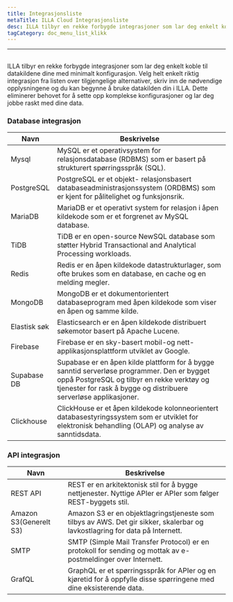 ```yaml
---
title: Integrasjonsliste
metaTitle: ILLA Cloud Integrasjonsliste
desc: ILLA tilbyr en rekke forbygde integrasjoner som lar deg enkelt koble til datakildene dine med minimal konfigurasjon
tagCategory: doc_menu_list_klikk
---
```


* * *

## <Heading hidden>Integrasjonsliste</Heading>

ILLA tilbyr en rekke forbygde integrasjoner som lar deg enkelt koble til datakildene dine med minimalt konfigurasjon. Velg helt enkelt riktig integrasjon fra listen over tilgjengelige alternativer, skriv inn de nødvendige opplysningene og du kan begynne å bruke datakilden din i ILLA. Dette eliminerer behovet for å sette opp komplekse konfigurasjoner og lar deg jobbe raskt med dine data.

### Database integrasjon

| Navn         | Beskrivelse                                                                                                                                                                                                    |
| ------------ | -------------------------------------------------------------------------------------------------------------------------------------------------------------------------------------------------------------- |
| Mysql        | MySQL er et operativsystem for relasjonsdatabase (RDBMS) som er basert på strukturert spørringsspråk (SQL).                                                                                                    |
| PostgreSQL   | PostgreSQL er et objekt- relasjonsbasert databaseadministrasjonssystem (ORDBMS) som er kjent for pålitelighet og funksjonsrik.                                                                                 |
| MariaDB      | MariaDB er et operativt system for relasjon i åpen kildekode som er et forgrenet av MySQL database.                                                                                                            |
| TiDB         | TiDB er en open-source NewSQL database som støtter Hybrid Transactional and Analytical Processing workloads.                                                                                                   |
| Redis        | Redis er en åpen kildekode datastrukturlager, som ofte brukes som en database, en cache og en melding megler.                                                                                                  |
| MongoDB      | MongoDB er et dokumentorientert databaseprogram med åpen kildekode som viser en åpen og samme kilde.                                                                                                           |
| Elastisk søk | Elasticsearch er en åpen kildekode distribuert søkemotor basert på Apache Lucene.                                                                                                                              |
| Firebase     | Firebase er en sky-basert mobil-og nett-applikasjonsplattform utviklet av Google.                                                                                                                              |
| Supabase DB  | Supabase er en åpen kilde plattform for å bygge sanntid serverløse programmer. Den er bygget oppå PostgreSQL og tilbyr en rekke verktøy og tjenester for rask å bygge og distribuere serverløse applikasjoner. |
| Clickhouse   | ClickHouse er et åpen kildekode kolonneorientert databasestyringssystem som er utviklet for elektronisk behandling (OLAP) og analyse av sanntidsdata.                                                          |

### API integrasjon

| Navn                   | Beskrivelse                                                                                                                  |
| ---------------------- | ---------------------------------------------------------------------------------------------------------------------------- |
| REST API               | REST er en arkitektonisk stil for å bygge nettjenester. Nyttige APIer er APIer som følger REST-byggets stil.                 |
| Amazon S3(Generelt S3) | Amazon S3 er en objektlagringstjeneste som tilbys av AWS. Det gir sikker, skalerbar og lavkostlagring for data på Internett. |
| SMTP                   | SMTP (Simple Mail Transfer Protocol) er en protokoll for sending og mottak av e-postmeldinger over Internett.                |
| GrafQL                 | GraphQL er et spørringsspråk for APIer og en kjøretid for å oppfylle disse spørringene med dine eksisterende data.           |
